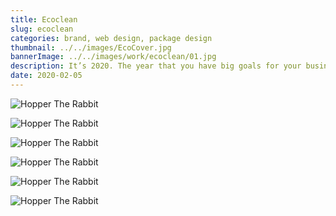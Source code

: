 ```yaml
---
title: Ecoclean
slug: ecoclean
categories: brand, web design, package design
thumbnail: ../../images/EcoCover.jpg
bannerImage: ../../images/work/ecoclean/01.jpg
description: It’s 2020. The year that you have big goals for your business. If your business is brand new, you’re rethinking the logo you or a friend quickly created so you could launch. For more established businesses, you’re wondering if you should go through a rebrand. It seems like a lot of work and hassle, but thinking it would help you in the long run. 
date: 2020-02-05
---
```



![Hopper The Rabbit](../../images/work/ecoclean/02.jpg)

![Hopper The Rabbit](../../images/work/ecoclean/03.jpg)

![Hopper The Rabbit](../../images/work/ecoclean/04.jpg)

![Hopper The Rabbit](../../images/work/ecoclean/05.jpg)

![Hopper The Rabbit](../../images/work/ecoclean/06.jpg)

![Hopper The Rabbit](../../images/work/ecoclean/08.jpg)

